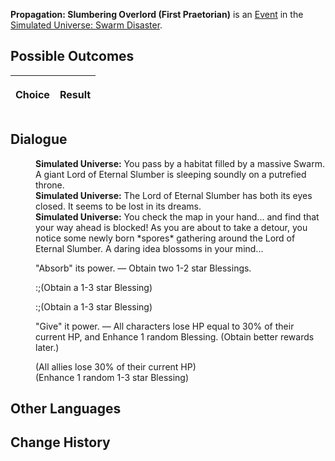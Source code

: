 {{Simulated Universe Event Infobox
|title        = Propagation: Slumbering Overlord (First Praetorian)
|image        = Random Event 4.png
|type         =
|appearsIn    = [[Simulated Universe: Swarm Disaster]]
|appearsIn2   = 
|appearsIn3   = 
|requirements =
|prev         = {{tx}}
|next         = {{tx}}
|indexRewards =
|characters   =
}}
'''Propagation: Slumbering Overlord (First Praetorian)''' is an [[Simulated Universe/Events|Event]] in the [[Simulated Universe: Swarm Disaster]].

==Possible Outcomes==
{| class="article-table"
!Choice
!Result

|}

<!--
==Gameplay Notes==

-->
==Dialogue==
{{Dialogue Start}}
:'''Simulated Universe:''' You pass by a habitat filled by a massive Swarm. A giant Lord of Eternal Slumber is sleeping soundly on a putrefied throne.
:'''Simulated Universe:''' The Lord of Eternal Slumber has both its eyes closed. It seems to be lost in its dreams.
:'''Simulated Universe:''' You check the map in your hand... and find that your way ahead is blocked! As you are about to take a detour, you notice some newly born *spores* gathering around the Lord of Eternal Slumber. A daring idea blossoms in your mind...
:{{DIcon|Star}} "Absorb" its power. &mdash; Obtain two 1-2 star Blessings.
::;(Obtain a 1-3 star Blessing)
::;(Obtain a 1-3 star Blessing)
:{{DIcon|Star}} "Give" it power. &mdash; All characters lose HP equal to 30% of their current HP, and Enhance 1 random Blessing. (Obtain better rewards later.)
:;(All allies lose 30% of their current HP)
:;(Enhance 1 random 1-3 star Blessing)
{{Dialogue End}}

==Other Languages==
{{Other Languages
|zhs   = 繁育•沉睡领主（一级卫戍）
|zht   = 繁育•沉睡領主（一級衛戍）
|ja    = 繁殖・深眠の領主（一級守備）
|ko    = 번식•깊이 잠든 영주(1급 경비)
|es    = Propagación: Cacique dormido (primer pretoriano)
|fr    = Le seigneur assoupi de la Propagation (premier prétorien)
|ru    = Распространение: Повелитель сна (гарнизон ур. 1)
|th    = แพร่พันธุ์: ท่านผู้หลับใหล (กองกำลังระดับ 1)
|vi    = Sinh Sôi - Lãnh Chúa Ngủ Say (Cảnh Vệ Cấp 1)
|de    = Die Ausbreitung: Schlafender Herrscher (Garnisonsstufe 1)
|id    = Propagation: Raja yang Tertidur (Garnisun Tingkat 1)
|pt    = Propagação: Soberano Adormecido (Primeiro Pretoriano)
}}

==Change History==
{{Change History|1.0}}
